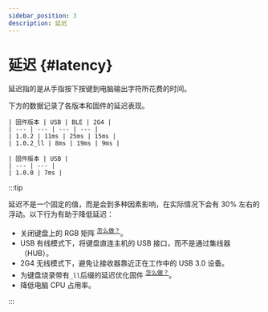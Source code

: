 ```yaml
---
sidebar_position: 3
description: 延迟
---
```



# 延迟  {#latency}

延迟指的是从手指按下按键到电脑输出字符所花费的时间。

下方的数据记录了各版本和固件的延迟表现。

<Tabs queryString="pcb-variant">
  <TabItem value="hotswap" label="热插拔" default>

    | 固件版本 | USB | BLE | 2G4 |
    | --- | --- | --- | --- |
    | 1.0.2 | 11ms | 25ms | 15ms |
    | 1.0.2_ll | 8ms | 19ms | 9ms |

  </TabItem>
  <TabItem value="soldered" label="焊接">
    
    | 固件版本 | USB |
    | --- | --- |
    | 1.0.0 | 7ms |

  </TabItem>
</Tabs>

:::tip

延迟不是一个固定的值，而是会到多种因素影响，在实际情况下会有 30% 左右的浮动。以下行为有助于降低延迟：

* 关闭键盘上的 RGB 矩阵 <sup>[<Icon icon="fa-solid fa-compass" /> 怎么做？](/docs-elysium/lighting/rgb-matrix/#keycode-behaviour)</sup>。
* USB 有线模式下，将键盘直连主机的 USB 接口，而不是通过集线器（HUB）。
* 2G4 无线模式下，避免让接收器靠近正在工作中的 USB 3.0 设备。
* 为键盘烧录带有`_ll`后缀的延迟优化固件 <sup>[<Icon icon="fa-solid fa-compass" /> 怎么做？](/docs-elysium/firmware-update/mcu-firmware-update)</sup>。
* 降低电脑 CPU 占用率。

:::